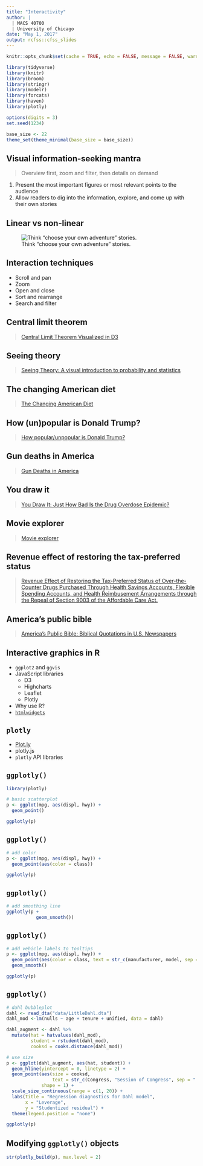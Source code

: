 ```yaml
---
title: "Interactivity"
author: |
  | MACS 40700
  | University of Chicago
date: "May 1, 2017"
output: rcfss::cfss_slides
---
```


```r
knitr::opts_chunk$set(cache = TRUE, echo = FALSE, message = FALSE, warning = FALSE)
```

```r
library(tidyverse)
library(knitr)
library(broom)
library(stringr)
library(modelr)
library(forcats)
library(haven)
library(plotly)

options(digits = 3)
set.seed(1234)

base_size <- 22
theme_set(theme_minimal(base_size = base_size))
```

## Visual information-seeking mantra

> Overview first, zoom and filter, then details on demand

1. Present the most important figures or most relevant points to the audience
1. Allow readers to dig into the information, explore, and come up with their own stories

## Linear vs non-linear

![Think "choose your own adventure" stories.](http://www.liketotally80s.com/wp-content/uploads/2014/03/choose-your-own-adventure.jpg)

## Interaction techniques

* Scroll and pan
* Zoom
* Open and close
* Sort and rearrange
* Search and filter

## Central limit theorem

> [Central Limit Theorem Visualized in D3](http://blog.vctr.me/posts/central-limit-theorem.html)

## Seeing theory

> [Seeing Theory: A visual introduction to probability and statistics](http://students.brown.edu/seeing-theory/)

## The changing American diet

> [The Changing American Diet](http://flowingdata.com/2016/05/17/the-changing-american-diet/)

## How (un)popular is Donald Trump?

> [How popular/unpopular is Donald Trump?](https://projects.fivethirtyeight.com/trump-approval-ratings/)

## Gun deaths in America

> [Gun Deaths in America](https://fivethirtyeight.com/features/gun-deaths/)

## You draw it

> [You Draw It: Just How Bad Is the Drug Overdose Epidemic?](https://www.nytimes.com/interactive/2017/04/14/upshot/drug-overdose-epidemic-you-draw-it.html)

## Movie explorer

> [Movie explorer](http://shiny.rstudio.com/gallery/movie-explorer.html)

## Revenue effect of restoring the tax-preferred status

> [Revenue Effect of Restoring the Tax-Preferred Status of Over-the-Counter Drugs Purchased Through Health Savings Accounts, Flexible Spending Accounts, and Health Reimbusement Arrangements through the Repeal of Section 9003 of the Affordable Care Act.](https://bensoltoff.shinyapps.io/otc-tax/)

## America's public bible

> [America’s Public Bible: Biblical Quotations in U.S. Newspapers](http://americaspublicbible.org/)

## Interactive graphics in R

* `ggplot2` and `ggvis`
* JavaScript libraries
    * D3
    * Highcharts
    * Leaflet
    * Plotly
* Why use R?
* [`htmlwidgets`](http://www.htmlwidgets.org/index.html)

## `plotly`

* [Plot.ly](https://plot.ly/)
* plotly.js
* `plotly` API libraries

## `ggplotly()`

```r
library(plotly)

# basic scatterplot
p <- ggplot(mpg, aes(displ, hwy)) +
  geom_point()

ggplotly(p)
```

## `ggplotly()`

```r
# add color
p <- ggplot(mpg, aes(displ, hwy)) +
  geom_point(aes(color = class))

ggplotly(p)
```

## `ggplotly()`

```r
# add smoothing line
ggplotly(p +
           geom_smooth())
```

## `ggplotly()` {.scrollable}

```r
# add vehicle labels to tooltips
p <- ggplot(mpg, aes(displ, hwy)) +
  geom_point(aes(color = class, text = str_c(manufacturer, model, sep = " "))) +
  geom_smooth()

ggplotly(p)
```

## `ggplotly()`

```r
# dahl bubbleplot
dahl <- read_dta("data/LittleDahl.dta")
dahl_mod <-lm(nulls ~ age + tenure + unified, data = dahl)

dahl_augment <- dahl %>%
  mutate(hat = hatvalues(dahl_mod),
         student = rstudent(dahl_mod),
         cooksd = cooks.distance(dahl_mod))

# use size
p <- ggplot(dahl_augment, aes(hat, student)) +
  geom_hline(yintercept = 0, linetype = 2) +
  geom_point(aes(size = cooksd,
                 text = str_c(Congress, "Session of Congress", sep = " ")),
             shape = 1) +
  scale_size_continuous(range = c(1, 20)) +
  labs(title = "Regression diagnostics for Dahl model",
       x = "Leverage",
       y = "Studentized residual") +
  theme(legend.position = "none")

ggplotly(p)
```

## Modifying `ggplotly()` objects {.scrollable}

```r
str(plotly_build(p), max.level = 2)
```

